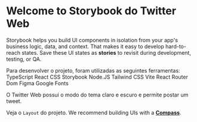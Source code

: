 
<Meta title="Example/Introduction" />


# Welcome to Storybook do Twitter Web

Storybook helps you build UI components in isolation from your app's business logic, data, and context.
That makes it easy to develop hard-to-reach states. Save these UI states as **stories** to revisit during development, testing, or QA.

Para desenvolver o projeto, foram utilizadas as seguintes ferramentas:
TypeScript
React
CSS
Storybook
Node.JS
Tailwind CSS
Vite
React Router Dom
Figma
Google Fonts

O Twitter Web possui o modo do tema claro e escuro e permite postar um tweet.

Veja o `Layout` do projeto.
We recommend building UIs with a [**Compass**](https://www.figma.com/file/trDL8CBzu7wOxuyr7F3SDp/UI-Twitter-Web-(Community)-(Copy)?node-id=0%3A1).
